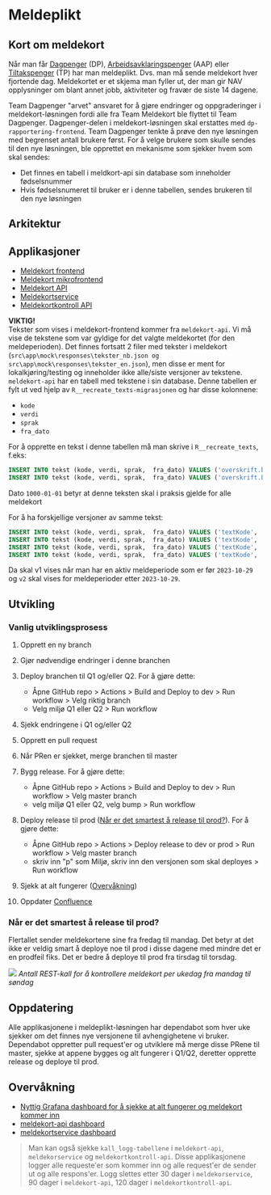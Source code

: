 
# Meldeplikt

## Kort om meldekort

Når man får [Dagpenger](https://www.nav.no/dagpenger) (DP), [Arbeidsavklaringspenger](https://www.nav.no/aap) (AAP) eller [Tiltakspenger](https://www.nav.no/tiltakspenger) (TP) har man meldeplikt. Dvs. man må sende meldekort hver fjortende dag.
Meldekortet er et skjema man fyller ut, der man gir NAV opplysninger om blant annet jobb, aktiviteter og fravær de siste 14 dagene.

Team Dagpenger "arvet" ansvaret for å gjøre endringer og oppgraderinger i meldekort-løsningen fordi alle fra Team Meldekort ble flyttet til Team Dagpenger. Dagpenger-delen i meldekort-løsningen skal erstattes med `dp-rapportering-frontend`. Team Dagpenger tenkte å prøve den nye løsningen med begrenset antall brukere først. For å velge brukere som skulle sendes til den nye løsningen, ble opprettet en mekanisme som sjekker hvem som skal sendes:

- Det finnes en tabell i meldkort-api sin database som inneholder fødselsnummer
- Hvis fødselsnumeret til bruker er i denne tabellen, sendes brukeren til den nye løsningen

## Arkitektur

<Drawio filename="innbyggerflate/løsninger/meldeplikt/meldeplikt.drawio" />

## Applikasjoner

- [Meldekort frontend](https://github.com/navikt/meldekortkontroll-api)
- [Meldekort mikrofrontend](https://github.com/navikt/meldekortkontroll-api)
- [Meldekort API](https://github.com/navikt/meldekortkontroll-api)
- [Meldekortservice](https://github.com/navikt/meldekortkontroll-api)
- [Meldekortkontroll API ](https://github.com/navikt/meldekortkontroll-api)

**VIKTIG!**  
Tekster som vises i meldekort-frontend kommer fra `meldekort-api`. Vi må vise de tekstene som var gyldige for det valgte meldekortet (for den meldeperioden). Det finnes fortsatt 2 filer med tekster i meldekort (`src\app\mock\responses\tekster_nb.json og src\app\mock\responses\tekster_en.json`), men disse er ment for lokalkjøring/testing og inneholder ikke alle/siste versjoner av tekstene.  
`meldekort-api` har en tabell med tekstene i sin database. Denne tabellen er fylt ut ved hjelp av `R__recreate_texts-migrasjonen` og har disse kolonnene:

- `kode`
- `verdi`
- `sprak`
- `fra_dato`

For å opprette en tekst i denne tabellen må man skrive i `R__recreate_texts`, f.eks:

```sql
INSERT INTO tekst (kode, verdi, sprak,  fra_dato) VALUES ('overskrift.bruttoBelop', 'Brutto beløp ', 'nb',  TO_DATE('1000-01-01', 'YYYY-MM-DD'));
INSERT INTO tekst (kode, verdi, sprak,  fra_dato) VALUES ('overskrift.bruttoBelop', 'Gross amount ', 'en',  TO_DATE('1000-01-01', 'YYYY-MM-DD'));
```

Dato `1000-01-01` betyr at denne teksten skal i praksis gjelde for alle meldekort

For å ha forskjellige versjoner av samme tekst:

```sql
INSERT INTO tekst (kode, verdi, sprak,  fra_dato) VALUES ('textKode', 'Tekst v1 ', 'nb',  TO_DATE('1000-01-01', 'YYYY-MM-DD'));
INSERT INTO tekst (kode, verdi, sprak,  fra_dato) VALUES ('textKode', 'Text v1 ',  'en',  TO_DATE('1000-01-01', 'YYYY-MM-DD'));
INSERT INTO tekst (kode, verdi, sprak,  fra_dato) VALUES ('textKode', 'Tekst v2 ', 'nb',  TO_DATE('2023-10-29', 'YYYY-MM-DD'));
INSERT INTO tekst (kode, verdi, sprak,  fra_dato) VALUES ('textKode', 'Text v2 ',  'en',  TO_DATE('2023-10-29', 'YYYY-MM-DD'));
```

Da skal v1 vises når man har en aktiv meldeperiode som er før `2023-10-29` og `v2` skal vises for meldeperioder etter `2023-10-29`.

## Utvikling

### Vanlig utviklingsprosess

1. Opprett en ny branch
2. Gjør nødvendige endringer i denne branchen
3. Deploy branchen til Q1 og/eller Q2. For å gjøre dette:

   - Åpne GitHub repo > Actions > Build and Deploy to dev > Run workflow > Velg riktig branch
   - Velg miljø Q1 eller Q2 > Run workflow

4. Sjekk endringene i Q1 og/eller Q2
5. Opprett en pull request
6. Når PRen er sjekket, merge branchen til master
7. Bygg release. For å gjøre dette:

   - Åpne GitHub repo > Actions > Build and Deploy to dev > Run workflow > Velg master branch
   - velg miljø Q1 eller Q2, velg bump > Run workflow

8. Deploy release til prod ([Når er det smartest å release til prod?](#når-er-det-smartest-å-release-til-prod)). For å gjøre dette:

   - Åpne GitHub repo > Actions > Deploy release to dev or prod > Run workflow > Velg master branch
   - skriv inn "p" som Miljø, skriv inn den versjonen som skal deployes > Run workflow

9. Sjekk at alt fungerer ([Overvåkning](#overvåkning))
10. Oppdater [Confluence](https://confluence.adeo.no/display/TMP/Versjonsoversikt)

### Når er det smartest å release til prod?

Flertallet sender meldekortene sine fra fredag til mandag.
Det betyr at det ikke er veldig smart å deploye noe til prod i disse dagene med mindre det er en prodfeil fiks.
Det er bedre å deploye til prod fra tirsdag til torsdag.

![](/img/meldeplikt-innsendte.png)
_Antall REST-kall for å kontrollere meldekort per ukedag fra mandag til søndag_

## Oppdatering

Alle applikasjonene i meldeplikt-løsningen har dependabot som hver uke sjekker om det finnes nye versjonene til avhengighetene vi bruker.
Dependabot oppretter pull request'er og utviklere må merge disse PRene til master, sjekke at appene bygges og alt fungerer i Q1/Q2, deretter opprette release og deploye til prod.

## Overvåkning

- [Nyttig Grafana dashboard for å sjekke at alt fungerer og meldekort kommer inn](https://grafana.nais.io/d/rPG4uUC7k/meldekort-api?orgId=1&refresh=30s)
- [meldekort-api dashboard](https://grafana.nais.io/d/h_LlxHcVz/team-meldeplikt-nais-app-dashbord?from=now%2Fd&to=now&orgId=1&refresh=1m)
- [meldekortservice dashboard](https://grafana.nais.io/d/531ynU5Vz/meldekortservice?orgId=1)

> Man kan også sjekke `kall_logg-tabellene` i `meldekort-api`, `meldekorservice` og `meldekortkontroll-api`.
> Disse applikasjonene logger alle requeste'er som kommer inn og alle request'er de sender ut og alle respons'er.
> Logg slettes etter 30 dager i `meldekorservice`, 90 dager i `meldekort-api`, 120 dager i `meldekortkontroll-api`.

